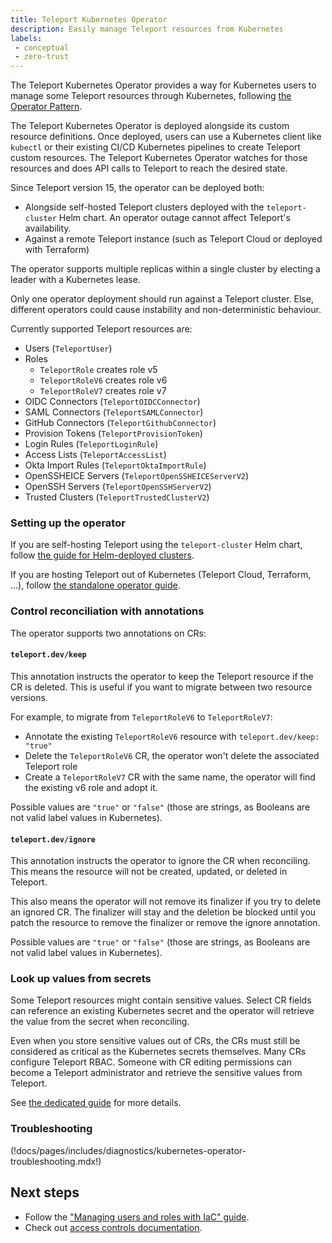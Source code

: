 ```yaml
---
title: Teleport Kubernetes Operator
description: Easily manage Teleport resources from Kubernetes
labels:
 - conceptual
 - zero-trust
---
```


The Teleport Kubernetes Operator provides a way for Kubernetes users to manage some Teleport resources through
Kubernetes, following [the Operator Pattern](https://kubernetes.io/docs/concepts/extend-kubernetes/operator/).

The Teleport Kubernetes Operator is deployed alongside its custom resource definitions. Once deployed, users
can use a Kubernetes client like `kubectl` or their existing CI/CD Kubernetes pipelines to create Teleport
custom resources. The Teleport Kubernetes Operator watches for those resources and does API calls to Teleport to
reach the desired state.  

Since Teleport version 15, the operator can be deployed both:
- Alongside self-hosted Teleport clusters deployed with the `teleport-cluster` Helm chart.
  An operator outage cannot affect Teleport's availability.
- Against a remote Teleport instance (such as Teleport Cloud or deployed with Terraform)

The operator supports multiple replicas within a single cluster by electing a
leader with a Kubernetes lease.

<Admonition type="warning">
Only one operator deployment should run against a Teleport cluster. Else, different operators
could cause instability and non-deterministic behaviour.
</Admonition>

Currently supported Teleport resources are:
- Users (`TeleportUser`)
- Roles
  - `TeleportRole` creates role v5
  - `TeleportRoleV6` creates role v6
  - `TeleportRoleV7` creates role v7
- OIDC Connectors (`TeleportOIDCConnector`)
- SAML Connectors (`TeleportSAMLConnector`)
- GitHub Connectors (`TeleportGithubConnector`)
- Provision Tokens (`TeleportProvisionToken`)
- Login Rules (`TeleportLoginRule`)
- Access Lists (`TeleportAccessList`)
- Okta Import Rules (`TeleportOktaImportRule`)
- OpenSSHEICE Servers (`TeleportOpenSSHEICEServerV2`)
- OpenSSH Servers (`TeleportOpenSSHServerV2`)
- Trusted Clusters (`TeleportTrustedClusterV2`)

### Setting up the operator

If you are self-hosting Teleport using the `teleport-cluster` Helm chart,
follow [the guide for Helm-deployed clusters](teleport-operator-helm.mdx).

If you are hosting Teleport out of Kubernetes (Teleport Cloud, Terraform, ...),
follow [the standalone operator guide](teleport-operator-standalone.mdx).

### Control reconciliation with annotations

The operator supports two annotations on CRs:

#### `teleport.dev/keep`

This annotation instructs the operator to keep the Teleport resource if the CR is deleted.
This is useful if you want to migrate between two resource versions.

For example, to migrate from `TeleportRoleV6` to `TeleportRoleV7`:
- Annotate the existing `TeleportRoleV6` resource with `teleport.dev/keep: "true"`
- Delete the `TeleportRoleV6` CR, the operator won't delete the associated Teleport role
- Create a `TeleportRoleV7` CR with the same name, the operator will find the existing v6 role and adopt it.

Possible values are `"true"` or `"false"` (those are strings, as Booleans are not valid label values in Kubernetes).

#### `teleport.dev/ignore`

This annotation instructs the operator to ignore the CR when reconciling.
This means the resource will not be created, updated, or deleted in Teleport.

This also means the operator will not remove its finalizer if you try to delete an ignored CR.
The finalizer will stay and the deletion be blocked until you patch the resource to remove the
finalizer or remove the ignore annotation.

Possible values are `"true"` or `"false"` (those are strings, as Booleans are not valid label values in Kubernetes).

### Look up values from secrets

Some Teleport resources might contain sensitive values. Select CR fields can reference an existing
Kubernetes secret and the operator will retrieve the value from the secret when reconciling.

Even when you store sensitive values out of CRs, the CRs must still be considered as critical as
the Kubernetes secrets themselves. Many CRs configure Teleport RBAC. Someone with CR editing permissions can become a
Teleport administrator and retrieve the sensitive values from Teleport.

See [the dedicated guide](secret-lookup.mdx) for more details.

### Troubleshooting

(!docs/pages/includes/diagnostics/kubernetes-operator-troubleshooting.mdx!)

## Next steps

- Follow the ["Managing users and roles with IaC" guide](../managing-resources/user-and-role.mdx).
- Check out [access controls documentation](../../../admin-guides/access-controls/access-controls.mdx).
